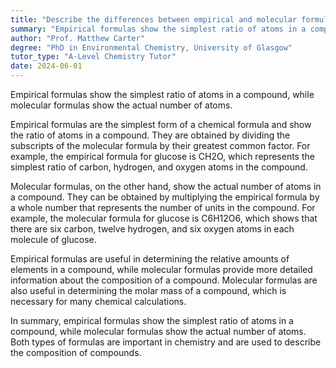 ```yaml
---
title: "Describe the differences between empirical and molecular formulas"
summary: "Empirical formulas show the simplest ratio of atoms in a compound, while molecular formulas show the actual number of atoms."
author: "Prof. Matthew Carter"
degree: "PhD in Environmental Chemistry, University of Glasgow"
tutor_type: "A-Level Chemistry Tutor"
date: 2024-06-01
---
```


Empirical formulas show the simplest ratio of atoms in a compound, while molecular formulas show the actual number of atoms.

Empirical formulas are the simplest form of a chemical formula and show the ratio of atoms in a compound. They are obtained by dividing the subscripts of the molecular formula by their greatest common factor. For example, the empirical formula for glucose is CH2O, which represents the simplest ratio of carbon, hydrogen, and oxygen atoms in the compound.

Molecular formulas, on the other hand, show the actual number of atoms in a compound. They can be obtained by multiplying the empirical formula by a whole number that represents the number of units in the compound. For example, the molecular formula for glucose is C6H12O6, which shows that there are six carbon, twelve hydrogen, and six oxygen atoms in each molecule of glucose.

Empirical formulas are useful in determining the relative amounts of elements in a compound, while molecular formulas provide more detailed information about the composition of a compound. Molecular formulas are also useful in determining the molar mass of a compound, which is necessary for many chemical calculations.

In summary, empirical formulas show the simplest ratio of atoms in a compound, while molecular formulas show the actual number of atoms. Both types of formulas are important in chemistry and are used to describe the composition of compounds.
    